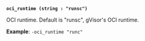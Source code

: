 <a id="plugin-flag-oci-runtime" />

**`oci_runtime (string : "runsc")`**

OCI runtime. Default is "runsc", gVisor's OCI runtime.

**Example**: `-oci_runtime "runc"`
